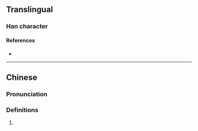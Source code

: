 {{character info/new}}
==Translingual==

===Han character===
{{Han char|rn=85|rad=水|as=16|sn=19|four=|canj=EJJN,XEJJN|ids=⿰氵輸}}

====References====
* {{Han ref|kx=0660.271|hdz=31782.031|uh=702D|ud=28717}}

----

==Chinese==
{{zh-forms}}

===Pronunciation===
{{zh-pron
|m=shū
|c=syu1
|mc=
|oc=
|ma=
|cat=
}}

===Definitions===
{{zh-hanzi}}

# {{rfdef|lang=zh}}